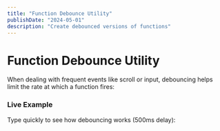 ```yaml
---
title: "Function Debounce Utility"
publishDate: "2024-05-01"
description: "Create debounced versions of functions"
---
```



# Function Debounce Utility

When dealing with frequent events like scroll or input, debouncing helps limit the rate at which a function fires:

<CodeSnippet file="function/debounce.ts" />

### Live Example

Type quickly to see how debouncing works (500ms delay):

<Example component="debounce-example" />